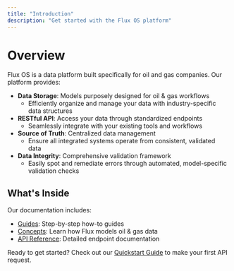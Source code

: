 ```yaml
---
title: "Introduction"
description: "Get started with the Flux OS platform"
---
```


# Overview

Flux OS is a data platform built specifically for oil and gas companies. Our platform provides:

- **Data Storage**: Models purposely designed for oil & gas workflows
  - Efficiently organize and manage your data with industry-specific data structures
- **RESTful API**: Access your data through standardized endpoints
  - Seamlessly integrate with your existing tools and workflows
- **Source of Truth**: Centralized data management
  - Ensure all integrated systems operate from consistent, validated data
- **Data Integrity**: Comprehensive validation framework
  - Easily spot and remediate errors through automated, model-specific validation checks

## What's Inside

Our documentation includes:

- [Guides](/guides/quickstart): Step-by-step how-to guides
- [Concepts](/concepts/overview): Learn how Flux models oil & gas data
- [API Reference](/api-reference): Detailed endpoint documentation

Ready to get started? Check out our [Quickstart Guide](/guides/quickstart) to make your first API request.
